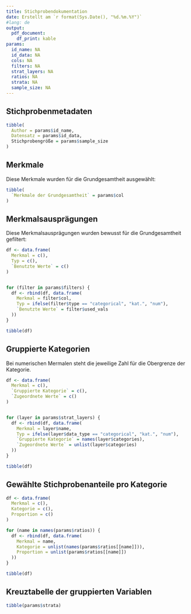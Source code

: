 ```yaml
---
title: Stichprobendokumentation
date: Erstellt am `r format(Sys.Date(), "%d.%m.%Y")`
#lang: de
output: 
  pdf_document:
    df_print: kable
params:
  id_name: NA
  id_data: NA
  cols: NA
  filters: NA
  strat_layers: NA
  ratios: NA
  strata: NA
  sample_size: NA
---
```



## Stichprobenmetadaten
```r
tibble(
  Author = params$id_name,
  Datensatz = params$id_data,
  Stichprobengröße = params$sample_size
)
```
## Merkmale
Diese Merkmale wurden für die Grundgesamtheit ausgewählt:
```r
tibble(
  `Merkmale der Grundgesamtheit` = params$col
)
```
## Merkmalsausprägungen
Diese Merkmalsausprägungen wurden bewusst für die Grundgesamtheit gefiltert:
```r
df <- data.frame(
  Merkmal = c(),
  Typ = c(),
  `Benutzte Werte` = c()
)


for (filter in params$filters) {
  df <- rbind(df, data.frame(
    Merkmal = filter$col,
    Typ = ifelse(filter$type == "categorical", "kat.", "num"),
    `Benutzte Werte` = filter$used_vals
  ))
}

tibble(df)
```
## Gruppierte Kategorien
Bei numerischen Mermalen steht die jeweilige Zahl für die Obergrenze der Kategorie.
```r
df <- data.frame(
  Merkmal = c(),
  `Gruppierte Kategorie` = c(),
  `Zugeordnete Werte` = c()
)


for (layer in params$strat_layers) {
  df <- rbind(df, data.frame(
    Merkmal = layer$name,
    Typ = ifelse(layer$data_type == "categorical", "kat.", "num"),
    `Gruppierte Kategorie` = names(layer$categories),
    `Zugeordnete Werte` = unlist(layer$categories)
  ))
}

tibble(df)
```
## Gewählte Stichprobenanteile pro Kategorie
```r
df <- data.frame(
  Merkmal = c(),
  Kategorie = c(),
  Proportion = c()
)

for (name in names(params$ratios)) {
  df <- rbind(df, data.frame(
    Merkmal = name,
    Kategorie = unlist(names(params$ratios[[name]])),
    Proportion = unlist(params$ratios[[name]])
  ))
}

tibble(df)
```
## Kreuztabelle der gruppierten Variablen
```r
tibble(params$strata)
```